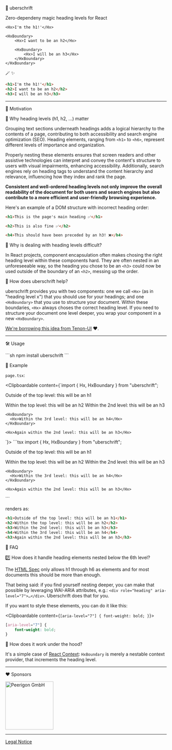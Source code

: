 
<Hx>🧢 uberschrift</Hx>

Zero-dependeny magic heading levels for React

```tsx
<Hx>I'm the h1!'</Hx>

<HxBoundary>
	<Hx>I want to be an h2</Hx>

	<HxBoundary>
		<Hx>I will be an h3</Hx>
	</HxBoundary>
</HxBoundary>
```

🪄 ✨

```html
<h1>I'm the h1!'</h1>
<h2>I want to be an h2</h2>
<h3>I will be an h3</h3>
```

---

<HxBoundary>

<Hx>🤸 Motivation</Hx>

<HxBoundary>

<Hx>👀 Why heading levels (h1, h2, …) matter</Hx>

Grouping text sections underneath headings adds a logical hierarchy to the contents of a page, contributing to both accessibility and search engine optimization (SEO). Heading elements, ranging from `<h1>` to `<h6>`, represent different levels of importance and organization.

Properly nesting these elements ensures that screen readers and other assistive technologies can interpret and convey the content's structure to users with visual impairments, enhancing accessibility. Additionally, search engines rely on heading tags to understand the content hierarchy and relevance, influencing how they index and rank the page.

**Consistent and well-ordered heading levels not only improve the overall readability of the document for both users and search engines but also contribute to a more efficient and user-friendly browsing experience.**

Here's an example of a DOM structure with incorrect heading order:

```html
<h1>This is the page's main heading ✅</h1>

<h2>This is also fine ✅</h2>

<h4>This should have been preceded by an h3! ❌</h4>
```

<Hx>🤷 Why is dealing with heading levels difficult?</Hx>

In React projects, component encapsulation often makes chosing the right heading level within these components hard. They are often nested in an unforeseeable way, so the heading you chose to be an `<h3>` could now be used outside of the boundary of an `<h2>`, messing up the order.

<Hx>🧢 How does uberschrift help?</Hx>

uberschrift provides you with two components: one we call `<Hx>` (as in "heading level x") that you should use for your headings; and one `<HxBoundary>` that you use to structure your document. Within these boundaries, `<Hx>` always choses the correct heading level. If you need to structure your document one level deeper, you wrap your component in a new `<HxBoundary>`.

[We're borrowing this idea from Tenon-UI](https://www.tenon-ui.info/headings) ❤️.

</HxBoundary>

---

<Hx>🛠️ Usage</Hx>

<Clipboardable content="npm install uberschrift">
```sh
npm install uberschrift
```
</Clipboardable>

<HxBoundary>

<Hx>📇 Example</Hx>

`page.tsx`:

<Clipboardable content={`import { Hx, HxBoundary } from "uberschrift";

<Hx>Outside of the top level: this will be an h1</Hx>

<HxBoundary>
  <Hx>Within the top level: this will be an h2</Hx>

  <HxBoundary>
    <Hx>Within the 2nd level: this will be an h3</Hx>

    <HxBoundary>
      <Hx>Within the 3rd level: this will be an h4</Hx>
    </HxBoundary>

    <Hx>Again within the 2nd level: this will be an h3</Hx>
  </HxBoundary>
</HxBoundary>`}>
```tsx
import { Hx, HxBoundary } from "uberschrift";

<Hx>Outside of the top level: this will be an h1</Hx>

<HxBoundary>
  <Hx>Within the top level: this will be an h2</Hx>

  <HxBoundary>
    <Hx>Within the 2nd level: this will be an h3</Hx>

    <HxBoundary>
      <Hx>Within the 3rd level: this will be an h4</Hx>
    </HxBoundary>

    <Hx>Again within the 2nd level: this will be an h3</Hx>
  </HxBoundary>
</HxBoundary>
```
</Clipboardable>

renders as:

```html
<h1>Outside of the top level: this will be an h1</h1>
<h2>Within the top level: this will be an h2</h2>
<h3>Within the 2nd level: this will be an h3</h3>
<h4>Within the 3rd level: this will be an h4</h4>
<h3>Again within the 2nd level: this will be an h3</h3>
```

</HxBoundary>

<Hx>🤯 FAQ</Hx>

<HxBoundary>

<Hx>7️⃣ How does it handle heading elements nested below the 6th level?</Hx>

The [HTML Spec](https://html.spec.whatwg.org/#the-h1,-h2,-h3,-h4,-h5,-and-h6-elements) only allows h1 through h6 as elements and for most documents this should be more than enough.

That being said: if you find yourself nesting deeper, you can make that possible by leveraging WAI-ARIA attributes, e.g.: `<div role="heading" aria-level="7">…</div>`. Uberschrift does that for you.

If you want to style these elements, you can do it like this:

<Clipboardable content={`[aria-level="7"] {
	font-weight: bold;
}`}>
```css
[aria-level="7"] {
	font-weight: bold;
}
```
</Clipboardable>

<Hx>🚗 How does it work under the hood?</Hx>

It's a simple case of [React Context](https://react.dev/learn/passing-data-deeply-with-context): `HxBoundary` is merely a nestable context provider, that increments the heading level.

</HxBoundary>

---

<Hx>❤️ Sponsors</Hx>

[<img className="inline" alt="Peerigon GmbH" src="https://assets.peerigon.com/peerigon/logo/peerigon-logo-flat-spinat.png" width="150" />](https://peerigon.com)

</HxBoundary>

---

[Legal Notice](https://www.peerigon.com/en/legal/)
